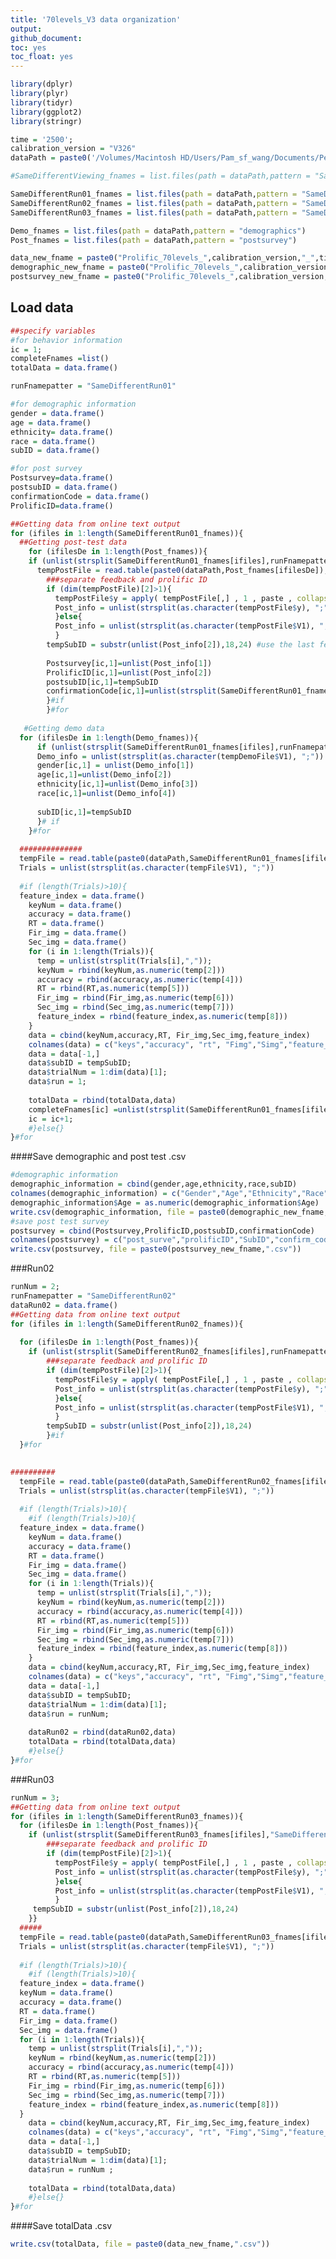 ```yaml
---
title: '70levels_V3 data organization'
output:
github_document:
toc: yes
toc_float: yes
---
```


```r
library(dplyr)
library(plyr)
library(tidyr)
library(ggplot2)
library(stringr)
```


```r
time = '2500';
calibration_version = "V326"
dataPath = paste0('/Volumes/Macintosh HD/Users/Pam_sf_wang/Documents/Perceptual_learning_project/Calibration/Prolificdata/70levels_',calibration_version,'_',time,'/');

#SameDifferentViewing_fnames = list.files(path = dataPath,pattern = "SameDifferentViewing")

SameDifferentRun01_fnames = list.files(path = dataPath,pattern = "SameDifferentRun01")
SameDifferentRun02_fnames = list.files(path = dataPath,pattern = "SameDifferentRun02")
SameDifferentRun03_fnames = list.files(path = dataPath,pattern = "SameDifferentRun03")

Demo_fnames = list.files(path = dataPath,pattern = "demographics")
Post_fnames = list.files(path = dataPath,pattern = "postsurvey")

data_new_fname = paste0("Prolific_70levels_",calibration_version,"_",time)
demographic_new_fname = paste0("Prolific_70levels_",calibration_version,"_demographic",time)
postsurvey_new_fname = paste0("Prolific_70levels_",calibration_version,"_postsurvey",time)
```

## Load data
```r
##specify variables
#for behavior information
ic = 1;
completeFnames =list()
totalData = data.frame()

runFnamepatter = "SameDifferentRun01"

#for demographic information
gender = data.frame()
age = data.frame()
ethnicity= data.frame()
race = data.frame()
subID = data.frame()

#for post survey
Postsurvey=data.frame()
postsubID = data.frame()
confirmationCode = data.frame()
ProlificID=data.frame()

##Getting data from online text output
for (ifiles in 1:length(SameDifferentRun01_fnames)){
  ##Getting post-test data    
    for (ifilesDe in 1:length(Post_fnames)){
    if (unlist(strsplit(SameDifferentRun01_fnames[ifiles],runFnamepatter))[2]==unlist(strsplit(Post_fnames[ifilesDe],"postsurvey"))[2]){   
      tempPostFile = read.table(paste0(dataPath,Post_fnames[ifilesDe]),header = F)
        ###separate feedback and prolific ID
        if (dim(tempPostFile)[2]>1){
          tempPostFile$y = apply( tempPostFile[,] , 1 , paste , collapse = "" )
          Post_info = unlist(strsplit(as.character(tempPostFile$y), ";"))
          }else{
          Post_info = unlist(strsplit(as.character(tempPostFile$V1), ";"))
          }
        tempSubID = substr(unlist(Post_info[2]),18,24) #use the last few letters of their prolific ID as subID
        
        Postsurvey[ic,1]=unlist(Post_info[1])
        ProlificID[ic,1]=unlist(Post_info[2])
        postsubID[ic,1]=tempSubID
        confirmationCode[ic,1]=unlist(strsplit(SameDifferentRun01_fnames[ifiles],runFnamepatter ))[2]
        }#if 
        }#for
  
   #Getting demo data
  for (ifilesDe in 1:length(Demo_fnames)){
      if (unlist(strsplit(SameDifferentRun01_fnames[ifiles],runFnamepatter))[2]==unlist(strsplit(Demo_fnames[ifilesDe],"demographics"))[2]){  tempDemoFile = read.table(paste0(dataPath,Demo_fnames[ifilesDe]),header = F)
      Demo_info = unlist(strsplit(as.character(tempDemoFile$V1), ";"))
      gender[ic,1] = unlist(Demo_info[1])
      age[ic,1]=unlist(Demo_info[2])
      ethnicity[ic,1]=unlist(Demo_info[3])
      race[ic,1]=unlist(Demo_info[4])
      
      subID[ic,1]=tempSubID
      }# if
    }#for
      
  ##############
  tempFile = read.table(paste0(dataPath,SameDifferentRun01_fnames[ifiles]),header = F)
  Trials = unlist(strsplit(as.character(tempFile$V1), ";"))
  
  #if (length(Trials)>10){
  feature_index = data.frame()
    keyNum = data.frame()
    accuracy = data.frame()
    RT = data.frame()
    Fir_img = data.frame()
    Sec_img = data.frame()
    for (i in 1:length(Trials)){
      temp = unlist(strsplit(Trials[i],","));
      keyNum = rbind(keyNum,as.numeric(temp[2]))
      accuracy = rbind(accuracy,as.numeric(temp[4]))
      RT = rbind(RT,as.numeric(temp[5]))
      Fir_img = rbind(Fir_img,as.numeric(temp[6]))
      Sec_img = rbind(Sec_img,as.numeric(temp[7]))
      feature_index = rbind(feature_index,as.numeric(temp[8]))
    }
    data = cbind(keyNum,accuracy,RT, Fir_img,Sec_img,feature_index)
    colnames(data) = c("keys","accuracy", "rt", "Fimg","Simg","feature_index")
    data = data[-1,]
    data$subID = tempSubID;
    data$trialNum = 1:dim(data)[1];
    data$run = 1;
    
    totalData = rbind(totalData,data)
    completeFnames[ic] =unlist(strsplit(SameDifferentRun01_fnames[ifiles],"SameDifferent"))[2]
    ic = ic+1;
    #}else{}
}#for

```

####Save demographic and post test .csv
```r
#demographic information
demographic_information = cbind(gender,age,ethnicity,race,subID)
colnames(demographic_information) = c("Gender","Age","Ethnicity","Race","SubID")
demographic_information$Age = as.numeric(demographic_information$Age)
write.csv(demographic_information, file = paste0(demographic_new_fname,".csv"))
#save post test survey
postsurvey = cbind(Postsurvey,ProlificID,postsubID,confirmationCode)
colnames(postsurvey) = c("post_surve","prolificID","SubID","confirm_code")
write.csv(postsurvey, file = paste0(postsurvey_new_fname,".csv"))

```


###Run02
```r
runNum = 2;
runFnamepatter = "SameDifferentRun02"
dataRun02 = data.frame()
##Getting data from online text output
for (ifiles in 1:length(SameDifferentRun02_fnames)){
  
  for (ifilesDe in 1:length(Post_fnames)){
    if (unlist(strsplit(SameDifferentRun02_fnames[ifiles],runFnamepatter))[2]==unlist(strsplit(Post_fnames[ifilesDe],"postsurvey"))[2]){tempPostFile = read.table(paste0(dataPath,Post_fnames[ifilesDe]),header = F)
        ###separate feedback and prolific ID
        if (dim(tempPostFile)[2]>1){
          tempPostFile$y = apply( tempPostFile[,] , 1 , paste , collapse = "" )
          Post_info = unlist(strsplit(as.character(tempPostFile$y), ";"))
          }else{
          Post_info = unlist(strsplit(as.character(tempPostFile$V1), ";"))
          }
        tempSubID = substr(unlist(Post_info[2]),18,24)
        }#if
  }#for
  

##########
  tempFile = read.table(paste0(dataPath,SameDifferentRun02_fnames[ifiles]),header = F)
  Trials = unlist(strsplit(as.character(tempFile$V1), ";"))
  
  #if (length(Trials)>10){
    #if (length(Trials)>10){
  feature_index = data.frame()
    keyNum = data.frame()
    accuracy = data.frame()
    RT = data.frame()
    Fir_img = data.frame()
    Sec_img = data.frame()
    for (i in 1:length(Trials)){
      temp = unlist(strsplit(Trials[i],","));
      keyNum = rbind(keyNum,as.numeric(temp[2]))
      accuracy = rbind(accuracy,as.numeric(temp[4]))
      RT = rbind(RT,as.numeric(temp[5]))
      Fir_img = rbind(Fir_img,as.numeric(temp[6]))
      Sec_img = rbind(Sec_img,as.numeric(temp[7]))
      feature_index = rbind(feature_index,as.numeric(temp[8]))
    }
    data = cbind(keyNum,accuracy,RT, Fir_img,Sec_img,feature_index)
    colnames(data) = c("keys","accuracy", "rt", "Fimg","Simg","feature_index")
    data = data[-1,]
    data$subID = tempSubID;
    data$trialNum = 1:dim(data)[1];
    data$run = runNum;
    
    dataRun02 = rbind(dataRun02,data)
    totalData = rbind(totalData,data)
    #}else{}
}#for

```
  
###Run03
```r
runNum = 3;
##Getting data from online text output
for (ifiles in 1:length(SameDifferentRun03_fnames)){
  for (ifilesDe in 1:length(Post_fnames)){
    if (unlist(strsplit(SameDifferentRun03_fnames[ifiles],"SameDifferentRun03"))[2]==unlist(strsplit(Post_fnames[ifilesDe],"postsurvey"))[2]){tempPostFile = read.table(paste0(dataPath,Post_fnames[ifilesDe]),header = F)
        ###separate feedback and prolific ID
        if (dim(tempPostFile)[2]>1){
          tempPostFile$y = apply( tempPostFile[,] , 1 , paste , collapse = "" )
          Post_info = unlist(strsplit(as.character(tempPostFile$y), ";"))
          }else{
          Post_info = unlist(strsplit(as.character(tempPostFile$V1), ";"))
          }
     tempSubID = substr(unlist(Post_info[2]),18,24)
    }}
  #####
  tempFile = read.table(paste0(dataPath,SameDifferentRun03_fnames[ifiles]),header = F)
  Trials = unlist(strsplit(as.character(tempFile$V1), ";"))
  
  #if (length(Trials)>10){
    #if (length(Trials)>10){
  feature_index = data.frame()
  keyNum = data.frame()
  accuracy = data.frame()
  RT = data.frame()
  Fir_img = data.frame()
  Sec_img = data.frame()
  for (i in 1:length(Trials)){
    temp = unlist(strsplit(Trials[i],","));
    keyNum = rbind(keyNum,as.numeric(temp[2]))
    accuracy = rbind(accuracy,as.numeric(temp[4]))
    RT = rbind(RT,as.numeric(temp[5]))
    Fir_img = rbind(Fir_img,as.numeric(temp[6]))
    Sec_img = rbind(Sec_img,as.numeric(temp[7]))
    feature_index = rbind(feature_index,as.numeric(temp[8]))
  }
    data = cbind(keyNum,accuracy,RT, Fir_img,Sec_img,feature_index)
    colnames(data) = c("keys","accuracy", "rt", "Fimg","Simg","feature_index")
    data = data[-1,]
    data$subID = tempSubID;
    data$trialNum = 1:dim(data)[1];
    data$run = runNum ;
    
    totalData = rbind(totalData,data)
    #}else{}
}#for

```


####Save totalData .csv
```r
write.csv(totalData, file = paste0(data_new_fname,".csv"))
```